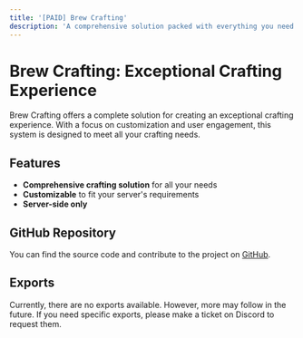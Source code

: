```yaml
---
title: '[PAID] Brew Crafting'
description: 'A comprehensive solution packed with everything you need to create an exceptional crafting experience.'
---
```


# Brew Crafting: Exceptional Crafting Experience

Brew Crafting offers a complete solution for creating an exceptional crafting experience. With a focus on customization and user engagement, this system is designed to meet all your crafting needs.

## Features

- **Comprehensive crafting solution** for all your needs
- **Customizable** to fit your server's requirements
- **Server-side only**

## GitHub Repository

You can find the source code and contribute to the project on [GitHub](https://github.com/YourRepo/brew_crafting).

## Exports

Currently, there are no exports available. However, more may follow in the future. If you need specific exports, please make a ticket on Discord to request them.